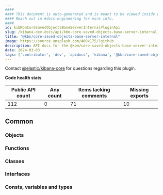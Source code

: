 ```yaml
---
####
#### This document is auto-generated and is meant to be viewed inside our experimental, new docs system.
#### Reach out in #docs-engineering for more info.
####
id: kibKbnCoreSavedObjectsBaseServerInternalPluginApi
slug: /kibana-dev-docs/api/kbn-core-saved-objects-base-server-internal
title: "@kbn/core-saved-objects-base-server-internal"
image: https://source.unsplash.com/400x175/?github
description: API docs for the @kbn/core-saved-objects-base-server-internal plugin
date: 2024-03-03
tags: ['contributor', 'dev', 'apidocs', 'kibana', '@kbn/core-saved-objects-base-server-internal']
---
```




Contact [@elastic/kibana-core](https://github.com/orgs/elastic/teams/kibana-core) for questions regarding this plugin.

**Code health stats**

| Public API count  | Any count | Items lacking comments | Missing exports |
|-------------------|-----------|------------------------|-----------------|
| 112 | 0 | 71 | 10 |

## Common

### Objects
<DocDefinitionList data={kbnCoreSavedObjectsBaseServerInternalObj.common.objects}/>

### Functions
<DocDefinitionList data={kbnCoreSavedObjectsBaseServerInternalObj.common.functions}/>

### Classes
<DocDefinitionList data={kbnCoreSavedObjectsBaseServerInternalObj.common.classes}/>

### Interfaces
<DocDefinitionList data={kbnCoreSavedObjectsBaseServerInternalObj.common.interfaces}/>

### Consts, variables and types
<DocDefinitionList data={kbnCoreSavedObjectsBaseServerInternalObj.common.misc}/>

